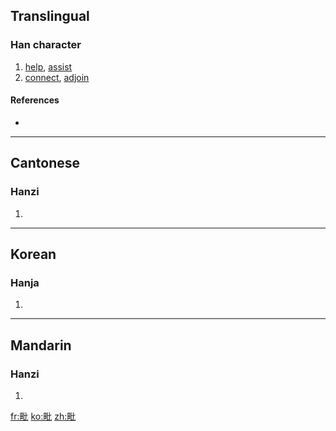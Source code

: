 {{also|毘}}
==Translingual==

===Han character===
{{Han char|rn=81|rad=比|as=05|sn=9|four=6101<sub>0</sub>|canj=田心心 (WPP)}}

# [[help]], [[assist]]
# [[connect]], [[adjoin]]

====References====
* {{Han ref|kx=0591.060|dkj=16752|dj=0983.070|hdz=21417.080|uh=6BD7|ud=27607|bh=AC73|bd=44147}}

----

==Cantonese==

===Hanzi===
{{yue-hanzi|jyut=|y=pei4}}

# {{defn|Cantonese}}

----

==Korean==

===Hanja===
{{ko-hanja|hangeul=비|eumhun=|rv=bi|mr=pi|y=pi}}

# {{defn|Korean}}

----

==Mandarin==

===Hanzi===
{{cmn-hanzi|pin=[[pí]] ([[pi2]])|wg=p'i<sup>2</sup>}}

# {{defn|Mandarin}}

[[fr:毗]]
[[ko:毗]]
[[zh:毗]]